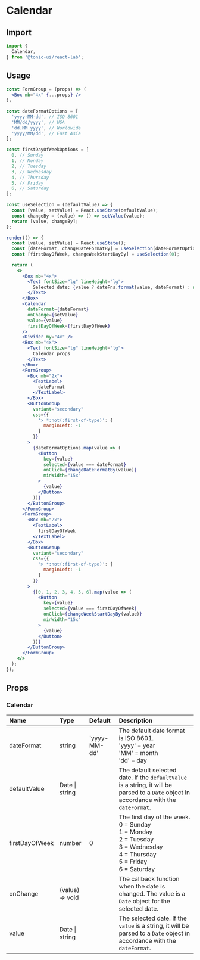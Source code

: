 # Calendar

## Import

```js
import {
  Calendar,
} from '@tonic-ui/react-lab';
```

## Usage

```jsx noInline
const FormGroup = (props) => (
  <Box mb="4x" {...props} />
);

const dateFormatOptions = [
  'yyyy-MM-dd', // ISO 8601
  'MM/dd/yyyy', // USA
  'dd.MM.yyyy', // Worldwide
  'yyyy/MM/dd', // East Asia
];

const firstDayOfWeekOptions = [
  0, // Sunday
  1, // Monday
  2, // Tuesday
  3, // Wednesday
  4, // Thursday
  5, // Friday
  6, // Saturday
];

const useSelection = (defaultValue) => {
  const [value, setValue] = React.useState(defaultValue);
  const changeBy = (value) => () => setValue(value);
  return [value, changeBy];
};

render(() => {
  const [value, setValue] = React.useState();
  const [dateFormat, changeDateFormatBy] = useSelection(dateFormatOptions[0]);
  const [firstDayOfWeek, changeWeekStartDayBy] = useSelection(0);

  return (
    <>
      <Box mb="4x">
        <Text fontSize="lg" lineHeight="lg">
          Selected date: {value ? dateFns.format(value, dateFormat) : null}
        </Text>
      </Box>
      <Calendar
        dateFormat={dateFormat}
        onChange={setValue}
        value={value}
        firstDayOfWeek={firstDayOfWeek}
      />
      <Divider my="4x" />
      <Box mb="4x">
        <Text fontSize="lg" lineHeight="lg">
          Calendar props
        </Text>
      </Box>
      <FormGroup>
        <Box mb="2x">
          <TextLabel>
            dateFormat
          </TextLabel>
        </Box>
        <ButtonGroup
          variant="secondary"
          css={{
            '> *:not(:first-of-type)': {
              marginLeft: -1
            }
          }}
        >
          {dateFormatOptions.map(value => (
            <Button
              key={value}
              selected={value === dateFormat}
              onClick={changeDateFormatBy(value)}
              minWidth="15x"
            >
              {value}
            </Button>
          ))}
        </ButtonGroup>
      </FormGroup>
      <FormGroup>
        <Box mb="2x">
          <TextLabel>
            firstDayOfWeek
          </TextLabel>
        </Box>
        <ButtonGroup
          variant="secondary"
          css={{
            '> *:not(:first-of-type)': {
              marginLeft: -1
            }
          }}
        >
          {[0, 1, 2, 3, 4, 5, 6].map(value => (
            <Button
              key={value}
              selected={value === firstDayOfWeek}
              onClick={changeWeekStartDayBy(value)}
              minWidth="15x"
            >
              {value}
            </Button>
          ))}
        </ButtonGroup>
      </FormGroup>
    </>
  );
});
```

## Props

### Calendar

| Name | Type | Default | Description |
| :--- | :--- | :------ | :---------- |
| dateFormat | string | 'yyyy-MM-dd' | The default date format is ISO 8601. <br/>'yyyy' = year<br/>'MM' = month<br/>'dd' = day |
| defaultValue | Date \| string | | The default selected date. If the `defaultValue` is a string, it will be parsed to a `Date` object in accordance with the `dateFormat`. |
| firstDayOfWeek | number | 0 | The first day of the week.<br/>0 = Sunday<br/>1 = Monday<br/>2 = Tuesday<br/>3 = Wednesday<br/>4 = Thursday<br/>5 = Friday<br/>6 = Saturday |
| onChange | (value) => void | | The callback function when the date is changed. The value is a `Date` object for the selected date. |
| value | Date \| string | | The selected date. If the `value` is a string, it will be parsed to a `Date` object in accordance with the `dateFormat`. |
